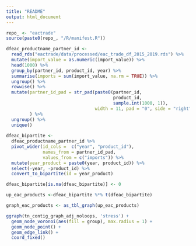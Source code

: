 ```yaml
---
title: "README"
output: html_document
---
```


```r
repo_ <- "eactrade"
source(paste0(repo_, "/R/manifest.R"))
```

```r
dfeac_productname_partner_id <- 
  read_rds("eactrade/data/processed/eac_trade_df_2015_2019.rds") %>%
  mutate(import_value = as.numeric(import_value)) %>%
  head(1000) %>% 
  group_by(partner_id, product_id, year) %>%
  summarise(imports = sum(import_value, na.rm = TRUE)) %>%
  ungroup() %>%
  rowwise() %>%
  mutate(partner_id_pad = str_pad(paste0(partner_id, 
                                         product_id,
                                         sample.int(1000, 1)),
                                  width = 11, pad = "0", side = "right")
         ) %>%
  ungroup() %>%
  unique() 
  
dfeac_bipartite <-  
  dfeac_productname_partner_id %>%
  pivot_wider(id_cols =  c("year", "product_id"),
              names_from = partner_id_pad, 
              values_from = c("imports")) %>%
  mutate(year_product = paste0(year, product_id)) %>%
  select(-year, -product_id) %>%
  convert_to_bipartite(id = year_product)

dfeac_bipartite[is.na(dfeac_bipartite)] <- 0

up_eac_products <-dfeac_bipartite %*% t(dfeac_bipartite)

graph_eac_products <- as_tbl_graph(up_eac_products)

```


```r
ggraph(tn_contig_graph_adj_noloops, 'stress') + 
  geom_node_voronoi(aes(fill = group), max.radius = 1) + 
  geom_node_point() + 
  geom_edge_link() + 
  coord_fixed()
```